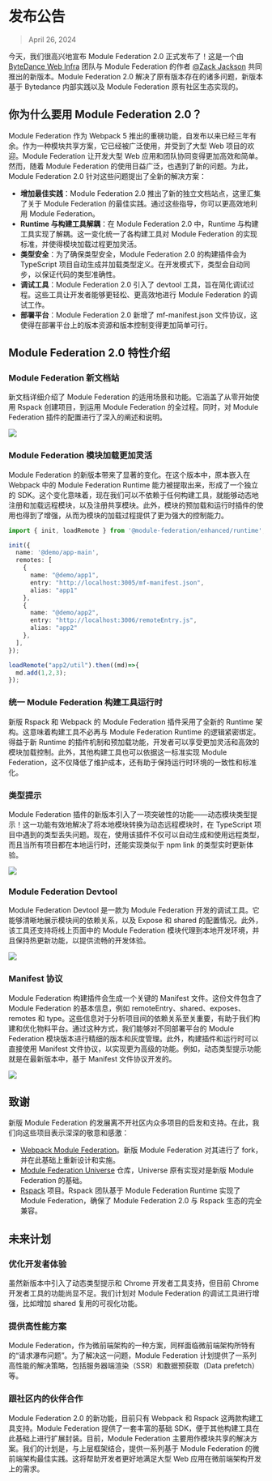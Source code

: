 # 发布公告

> April 26, 2024

今天，我们很高兴地宣布 Module Federation 2.0 正式发布了！这是一个由 [ByteDance Web Infra](https://github.com/web-infra-dev) 团队与 Module Federation 的作者 [@Zack Jackson](https://github.com/ScriptedAlchemy) 共同推出的新版本。Module Federation 2.0 解决了原有版本存在的诸多问题，新版本基于 Bytedance 内部实践以及 Module Federation 原有社区生态实现的。



<AnnouncementVideo customWidthScale={0.5} />


## 你为什么要用 Module Federation 2.0？

Module Federation 作为 Webpack 5 推出的重磅功能，自发布以来已经三年有余。作为一种模块共享方案，它已经被广泛使用，并受到了大型 Web 项目的欢迎。Module Federation 让开发大型 Web 应用和团队协同变得更加高效和简单。然而，随着 Module Federation 的使用日益广泛，也遇到了新的问题。为此，Module Federation 2.0 针对这些问题提出了全新的解决方案：

- **增加最佳实践**：Module Federation 2.0 推出了新的独立文档站点，这里汇集了关于 Module Federation 的最佳实践。通过这些指导，你可以更高效地利用 Module Federation。
- **Runtime 与构建工具解耦**：在 Module Federation 2.0 中，Runtime 与构建工具实现了解耦。这一变化统一了各构建工具对 Module Federation 的实现标准，并使得模块加载过程更加灵活。
- **类型安全**：为了确保类型安全，Module Federation 2.0 的构建插件会为 TypeScript 项目自动生成并加载类型定义。在开发模式下，类型会自动同步，以保证代码的类型准确性。
- **调试工具**：Module Federation 2.0 引入了 devtool 工具，旨在简化调试过程。这些工具让开发者能够更轻松、更高效地进行 Module Federation 的调试工作。
- **部署平台**：Module Federation 2.0 新增了 mf-manifest.json 文件协议，这使得在部署平台上的版本资源和版本控制变得更加简单可行。



## Module Federation 2.0 特性介绍

### Module Federation 新文档站

新文档详细介绍了 Module Federation 的适用场景和功能。它涵盖了从零开始使用 Rspack 创建项目，到运用 Module Federation 的全过程。同时，对 Module Federation 插件的配置进行了深入的阐述和说明。

![](@public/blog/announcement/module-federation-doc.png)

### Module Federation 模块加载更加灵活

Module Federation 的新版本带来了显著的变化。在这个版本中，原本嵌入在 Webpack 中的 Module Federation Runtime 能力被提取出来，形成了一个独立的 SDK。这个变化意味着，现在我们可以不依赖于任何构建工具，就能够动态地注册和加载远程模块，以及注册共享模块。此外，模块的预加载和运行时插件的使用也得到了增强，从而为模块的加载过程提供了更为强大的控制能力。

```ts
import { init, loadRemote } from '@module-federation/enhanced/runtime';

init({
  name: '@demo/app-main',
  remotes: [
    {
      name: "@demo/app1",
      entry: "http://localhost:3005/mf-manifest.json",
      alias: "app1"
    },
    {
      name: "@demo/app2",
      entry: "http://localhost:3006/remoteEntry.js",
      alias: "app2"
    },
  ],
});

loadRemote("app2/util").then((md)=>{
  md.add(1,2,3);
});
```

### 统一 Module Federation 构建工具运行时


新版 Rspack 和 Webpack 的 Module Federation 插件采用了全新的 Runtime 架构。这意味着构建工具不必再与 Module Federation Runtime 的逻辑紧密绑定。得益于新 Runtime 的插件机制和预加载功能，开发者可以享受更加灵活和高效的模块加载控制。此外，其他构建工具也可以依据这一标准实现 Module Federation，这不仅降低了维护成本，还有助于保持运行时环境的一致性和标准化。

### 类型提示

Module Federation 插件的新版本引入了一项突破性的功能——动态模块类型提示！这一功能有效地解决了将本地模块转换为动态远程模块时，在 TypeScript 项目中遇到的类型丢失问题。现在，使用该插件不仅可以自动生成和使用远程类型，而且当所有项目都在本地运行时，还能实现类似于 npm link 的类型实时更新体验。

![](https://module-federation-assest.netlify.app/document/announcement/blog/announcement/demo-type-hint.gif)

### Module Federation Devtool

Module Federation Devtool 是一款为 Module Federation 开发的调试工具。它能够清晰地展示模块间的依赖关系，以及 Expose 和 shared 的配置情况。此外，该工具还支持将线上页面中的 Module Federation 模块代理到本地开发环境，并且保持热更新功能，以提供流畅的开发体验。


![](https://module-federation-assest.netlify.app/document/announcement/blog/announcement/chrome-devtool-display.gif)

### Manifest 协议

Module Federation 构建插件会生成一个关键的 Manifest 文件。这份文件包含了 Module Federation 的基本信息，例如 remoteEntry、shared、exposes、remotes 和 type。这些信息对于分析项目间的依赖关系至关重要，有助于我们构建和优化物料平台。通过这种方式，我们能够对不同部署平台的 Module Federation 模块版本进行精细的版本和灰度管理。此外，构建插件和运行时可以直接使用 Manifest 文件协议，以实现更为高级的功能。例如，动态类型提示功能就是在最新版本中，基于 Manifest 文件协议开发的。


![](https://module-federation-assest.netlify.app/document/announcement/blog/announcement/manifest-file.gif)

## 致谢

新版 Module Federation 的发展离不开社区内众多项目的启发和支持。在此，我们向这些项目表示深深的敬意和感激：

- [Webpack Module Federation](https://webpack.js.org/concepts/module-federation/)。新版 Module Federation 对其进行了 fork，并在此基础上重新设计和实施。
- [Module Federation Universe](https://github.com/module-federation/core) 仓库，Universe 原有实现对是新版 Module Federation 的基础。
- [Rspack](https://github.com/web-infra-dev/rspack) 项目。Rspack 团队基于 Module Federation Runtime 实现了 Module Federation，确保了 Module Federation 2.0 与 Rspack 生态的完全兼容。


## 未来计划

### 优化开发者体验

虽然新版本中引入了动态类型提示和 Chrome 开发者工具支持，但目前 Chrome 开发者工具的功能尚显不足。我们计划对 Module Federation 的调试工具进行增强，比如增加 shared 复用的可视化功能。

### 提供高性能方案

Module Federation，作为微前端架构的一种方案，同样面临微前端架构所特有的“请求瀑布问题”。为了解决这一问题，Module Federation 计划提供了一系列高性能的解决策略，包括服务器端渲染（SSR）和数据预获取（Data prefetch）等。

### 跟社区内的伙伴合作

Module Federation 2.0 的新功能，目前只有 Webpack 和 Rspack 这两款构建工具支持。Module Federation 提供了一套丰富的基础 SDK，便于其他构建工具在此基础上进行扩展封装。目前，Module Federation 主要用作模块共享的解决方案。我们的计划是，与上层框架结合，提供一系列基于 Module Federation 的微前端架构最佳实践。这将帮助开发者更好地满足大型 Web 应用在微前端架构开发上的需求。
